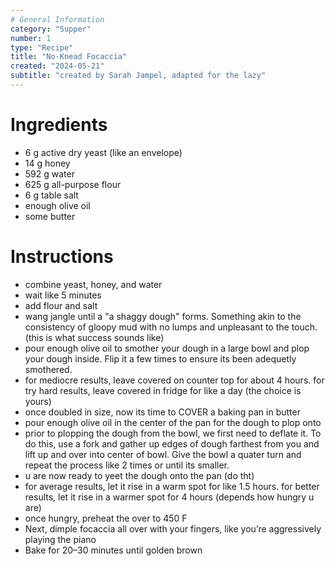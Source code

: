```yaml
---
# General Information
category: "Supper"
number: 1
type: "Recipe"
title: "No-Knead Focaccia"
created: "2024-05-21"
subtitle: "created by Sarah Jampel, adapted for the lazy"
---
```


# Ingredients

- 6 g active dry yeast (like an envelope)
- 14 g honey
- 592 g water
- 625 g all-purpose flour
- 6 g table salt
- enough olive oil
- some butter

# Instructions

- combine yeast, honey, and water
- wait like 5 minutes
- add flour and salt
- wang jangle until a "a shaggy dough" forms. Something akin to the consistency of gloopy mud with no lumps and unpleasant to the touch. (this is what success sounds like)
- pour enough olive oil to smother your dough in a large bowl and plop your dough inside. Flip it a few times to ensure its been adequetly smothered.
- for mediocre results, leave covered on counter top for about 4 hours. for try hard results, leave covered in fridge for like a day (the choice is yours)
- once doubled in size, now its time to COVER a baking pan in butter
- pour enough olive oil in the center of the pan for the dough to plop onto
- prior to plopping the dough from the bowl, we first need to deflate it. To do this, use a fork and gather up edges of dough farthest from you and lift up and over into center of bowl. Give the bowl a quater turn and repeat the process like 2 times or until its smaller.
- u are now ready to yeet the dough onto the pan (do tht)
- for average results, let it rise in a warm spot for like 1.5 hours. for better results, let it rise in a warmer spot for 4 hours (depends how hungry u are)
- once hungry, preheat the over to 450 F
- Next, dimple focaccia all over with your fingers, like you’re aggressively playing the piano
- Bake for 20–30 minutes until golden brown
